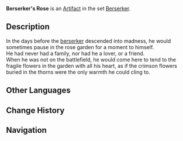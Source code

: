 {{Artifact Infobox
|image = Item Berserker's Rose.png
|set   = Berserker
|piece = Flower of Life
}}
{{Description|An exquisite flower that has been dyed red. It represents the qualities of the Berserker.}}
'''Berserker's Rose''' is an [[Artifact]] in the set [[Berserker]].

==Description==
In the days before the [[The Berserker|berserker]] descended into madness, he would sometimes pause in the rose garden for a moment to himself.<br />He had never had a family, nor had he a lover, or a friend.<br />When he was not on the battlefield, he would come here to tend to the fragile flowers in the garden with all his heart, as if the crimson flowers buried in the thorns were the only warmth he could cling to.

==Other Languages==
{{Other Languages
|en      = Berserker's Rose
|zhs     = 战狂的蔷薇
|zhs_rm  = Zhànkuáng de Qiángwēi
|zht     = 戰狂的薔薇
|zht_rm  = Zhànkuáng de Qiángwéi
|zh_tl   = Berserker's Rose
|ja      = 狂戦士の薔薇
|ja_rm   = Kyousenshi no Bara{{Assumed}}
|ja_tl   = Insane Soldier's Rose
|ko      = 전투광의 장미
|ko_rm   = Jeontugwang-ui Jangmi
|ko_tl   = Warmonger's Rose
|es      = Rosa del Berserker
|es_tl   = Berserker's Rose
|fr      = Rose du Berserker
|fr_tl   = Rose of the Berserker
|ru      = Роза берсерка
|ru_tl   = 
|th      = Berserker's Rose
|vi      = Tường Vi Cuồng Chiến
|vi_tl   = 
|de      = Berserkerrose
|de_tl   = Berserker's Rose
|id      = Berserker's Rose
|pt      = Rosa de Berserker
|pt_tl   = 
}}

==Change History==
{{Change History|1.0}}

==Navigation==
{{Artifact Set Navbox|Berserker}}